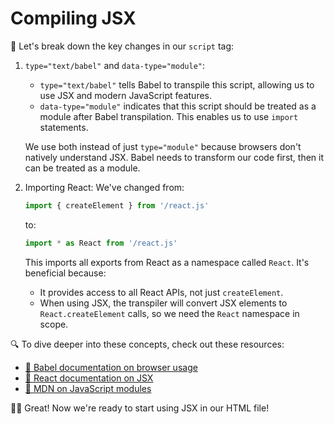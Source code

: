 # Compiling JSX

<EpicVideo url="https://www.epicreact.dev/tutorials/get-started-with-react/compiling-jsx/solution" />

🦉 Let's break down the key changes in our `script` tag:

1. `type="text/babel"` and `data-type="module"`:

   - `type="text/babel"` tells Babel to transpile this script, allowing us to use JSX and modern JavaScript features.
   - `data-type="module"` indicates that this script should be treated as a module after Babel transpilation. This enables us to use `import` statements.

   We use both instead of just `type="module"` because browsers don't natively understand JSX. Babel needs to transform our code first, then it can be treated as a module.

2. Importing React:
   We've changed from:

   ```javascript
   import { createElement } from '/react.js'
   ```

   to:

   ```javascript
   import * as React from '/react.js'
   ```

   This imports all exports from React as a namespace called `React`. It's beneficial because:

   - It provides access to all React APIs, not just `createElement`.
   - When using JSX, the transpiler will convert JSX elements to `React.createElement` calls, so we need the `React` namespace in scope.

🔍 To dive deeper into these concepts, check out these resources:

- [📜 Babel documentation on browser usage](https://babeljs.io/docs/babel-standalone)
- [📜 React documentation on JSX](https://react.dev/learn/writing-markup-with-jsx)
- [📜 MDN on JavaScript modules](https://developer.mozilla.org/en-US/docs/Web/JavaScript/Guide/Modules)

👨‍💼 Great! Now we're ready to start using JSX in our HTML file!
